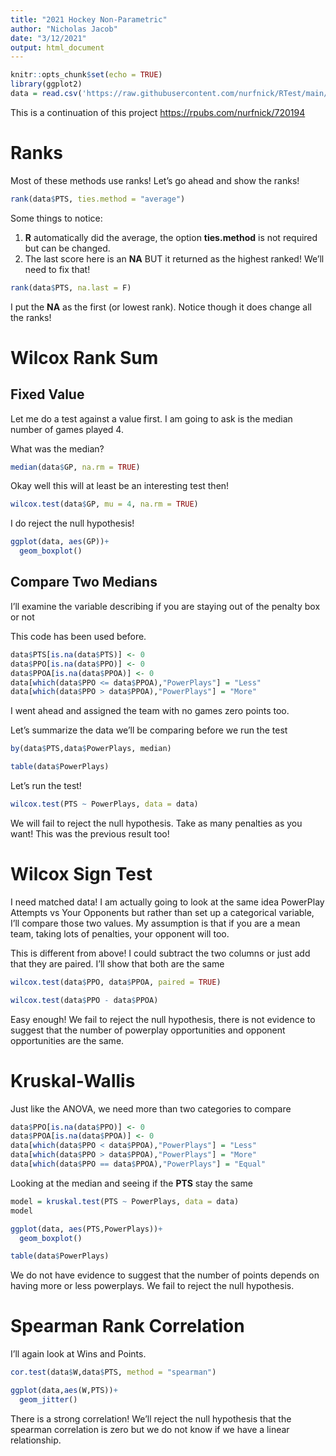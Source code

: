 ```yaml
---
title: "2021 Hockey Non-Parametric"
author: "Nicholas Jacob"
date: "3/12/2021"
output: html_document
---
```


```r
knitr::opts_chunk$set(echo = TRUE)
library(ggplot2)
data = read.csv('https://raw.githubusercontent.com/nurfnick/RTest/main/hockey.csv')
```


This is a continuation of this project <https://rpubs.com/nurfnick/720194>

# Ranks

Most of these methods use ranks!  Let's go ahead and show the ranks!

```r
rank(data$PTS, ties.method = "average")
```

Some things to notice:

1. **R** automatically did the average, the option **ties.method** is not required but can be changed.
2.  The last score here is an **NA** BUT it returned as the highest ranked!  We'll need to fix that!

```r
rank(data$PTS, na.last = F)
```

I put the **NA** as the first (or lowest rank).  Notice though it does change all the ranks!

# Wilcox Rank Sum

## Fixed Value
Let me do a test against a value first.  I am going to ask is the median number of games played 4.

What was the median?
```r
median(data$GP, na.rm = TRUE)
```
Okay well this will at least be an interesting test then!

```r
wilcox.test(data$GP, mu = 4, na.rm = TRUE)
```
I do reject the null hypothesis!
```r
ggplot(data, aes(GP))+
  geom_boxplot()
```

## Compare Two Medians

I'll examine the variable describing if you are staying out of the penalty box or not

This code has been used before.
```r
data$PTS[is.na(data$PTS)] <- 0
data$PPO[is.na(data$PPO)] <- 0
data$PPOA[is.na(data$PPOA)] <- 0
data[which(data$PPO <= data$PPOA),"PowerPlays"] = "Less"
data[which(data$PPO > data$PPOA),"PowerPlays"] = "More"
```

I went ahead and assigned the team with no games zero points too.


Let's summarize the data we'll be comparing before we run the test
```r
by(data$PTS,data$PowerPlays, median)
```

```r
table(data$PowerPlays)
```

Let's run the test!
```r
wilcox.test(PTS ~ PowerPlays, data = data)
```

We will fail to reject the null hypothesis.  Take as many penalties as you want!  This was the previous result too!

# Wilcox Sign Test

I need matched data!  I am actually going to look at the same idea PowerPlay Attempts vs Your Opponents but rather than set up a categorical variable, I'll compare those two values.  My assumption is that if you are a mean team, taking lots of penalties, your opponent will too.

This is different from above!  I could subtract the two columns or just add that they are paired.  I'll show that both are the same


```r
wilcox.test(data$PPO, data$PPOA, paired = TRUE)
```
```r
wilcox.test(data$PPO - data$PPOA)
```
Easy enough!  We fail to reject the null hypothesis, there is not evidence to suggest that the number of powerplay opportunities and opponent opportunities are the same.

# Kruskal-Wallis

Just like the ANOVA, we need more than two categories to compare
```r
data$PPO[is.na(data$PPO)] <- 0
data$PPOA[is.na(data$PPOA)] <- 0
data[which(data$PPO < data$PPOA),"PowerPlays"] = "Less"
data[which(data$PPO > data$PPOA),"PowerPlays"] = "More"
data[which(data$PPO == data$PPOA),"PowerPlays"] = "Equal"
```

Looking at the median and seeing if the **PTS** stay the same

```r
model = kruskal.test(PTS ~ PowerPlays, data = data)
model
```
```r
ggplot(data, aes(PTS,PowerPlays))+
  geom_boxplot()
```
```r
table(data$PowerPlays)
```

We do not have evidence to suggest that the number of points depends on having more or less powerplays.  We fail to reject the null hypothesis.

# Spearman Rank Correlation

I'll again look at Wins and Points.

```r
cor.test(data$W,data$PTS, method = "spearman")
```
```r
ggplot(data,aes(W,PTS))+
  geom_jitter()
```

There is a strong correlation!  We'll reject the null hypothesis that the spearman correlation is zero but we do not know if we have a linear relationship.